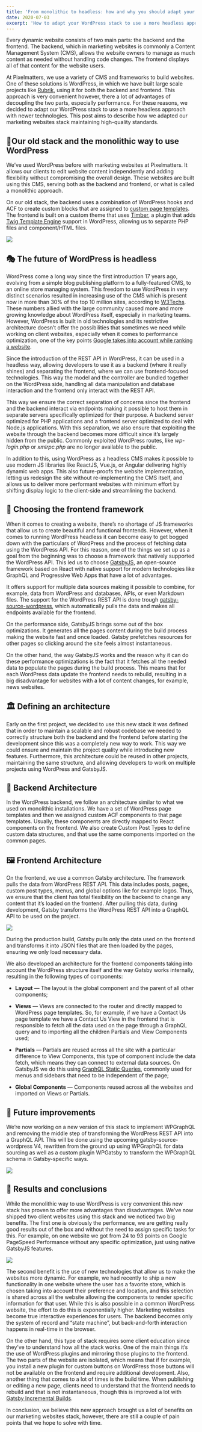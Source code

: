 ```yaml
---
title: 'From monolithic to headless: how and why you should adapt your WordPress stack'
date: 2020-07-03
excerpt: 'How to adapt your WordPress stack to use a more headless approach with newer technologies.'
---
```


Every dynamic website consists of two main parts: the backend and the frontend. The backend, which in marketing websites is commonly a Content Management System (CMS), allows the website owners to manage as much content as needed without handling code changes. The frontend displays all of that content for the website users.

At Pixelmatters, we use a variety of CMS and frameworks to build websites. One of these solutions is WordPress, in which we have built large scale projects like [Rubrik](https://www.pixelmatters.com/work/rubrik-corporate-website-design/), using it for both the backend and frontend. This approach is very convenient however, there a lot of advantages of decoupling the two parts, especially performance. For these reasons, we decided to adapt our WordPress stack to use a more headless approach with newer technologies. This post aims to describe how we adapted our marketing websites stack maintaining high-quality standards.

## 🗿Our old stack and the monolithic way to use WordPress

We’ve used WordPress before with marketing websites at Pixelmatters. It allows our clients to edit website content independently and adding flexibility without compromising the overall design. These websites are built using this CMS, serving both as the backend and frontend, or what is called a monolithic approach.

On our old stack, the backend uses a combination of WordPress hooks and ACF to create custom blocks that are assigned to [custom page templates](https://developer.wordpress.org/themes/template-files-section/page-template-files/). The frontend is built on a custom theme that uses [Timber](https://github.com/timber/timber), a plugin that adds [Twig Template Engine](https://twig.symfony.com/) support in WordPress, allowing us to separate PHP files and component/HTML files.

![](https://cdn-images-1.medium.com/max/5600/1*aueQ84-lH7hfNrE54MEwTg.png)

## 🎭 The future of WordPress is headless

WordPress come a long way since the first introduction 17 years ago, evolving from a simple blog publishing platform to a fully-featured CMS, to an online store managing system. This freedom to use WordPress in very distinct scenarios resulted in increasing use of the CMS which is present now in more than 30% of the top 10 million sites, according to [W3Techs](https://w3techs.com/technologies/history_overview/content_management/all). These numbers allied with the large community caused more and more growing knowledge about WordPress itself, especially in marketing teams. However, WordPress is built in old technologies and its restrictive architecture doesn’t offer the possibilities that sometimes we need while working on client websites, especially when it comes to performance optimization, one of the key points [Google takes into account while ranking a website](https://developers.google.com/web/updates/2018/07/search-ads-speed).

Since the introduction of the REST API in WordPress, it can be used in a headless way, allowing developers to use it as a backend (where it really shines) and separating the frontend, where we can use frontend-focused technologies. This way the model and the controller are bundled together on the WordPress side, handling all data manipulation and database interaction and the frontend only interact with the REST API.

This way we ensure the correct separation of concerns since the frontend and the backend interact via endpoints making it possible to host them in separate servers specifically optimized for their purpose. A backend server optimized for PHP applications and a frontend server optimized to deal with Node.js applications. With this separation, we also ensure that exploiting the website through the backend becomes more difficult since it’s largely hidden from the public. Commonly exploited WordPress routes, like _wp-login.php_ or _xmlrpc.php_ are no longer available to the public.

In addition to this, using WordPress as a headless CMS makes it possible to use modern JS libraries like ReactJS, Vue.js, or Angular delivering highly dynamic web apps. This also future-proofs the website implementation, letting us redesign the site without re-implementing the CMS itself, and allows us to deliver more performant websites with minimum effort by shifting display logic to the client-side and streamlining the backend.

## 💁 Choosing the frontend framework

When it comes to creating a website, there’s no shortage of JS frameworks that allow us to create beautiful and functional frontends. However, when it comes to running WordPress headless it can become easy to get bogged down with the particulars of WordPress and the process of fetching data using the WordPress API. For this reason, one of the things we set up as a goal from the beginning was to choose a framework that natively supported the WordPress API. This led us to choose [GatsbyJS](http://gatsbyjs.org/), an open-source framework based on React with native support for modern technologies like GraphQL and Progressive Web Apps that have a lot of advantages.

It offers support for multiple data sources making it possible to combine, for example, data from WordPress and databases, APIs, or even Markdown files. The support for the WordPress REST API is done trough [gatsby-source-wordpress](https://www.gatsbyjs.org/packages/gatsby-source-wordpress/), which automatically pulls the data and makes all endpoints available for the frontend.

On the performance side, GatsbyJS brings some out of the box optimizations. It generates all the pages content during the build process making the website fast and once loaded. Gatsby prefetches resources for other pages so clicking around the site feels almost instantaneous.

On the other hand, the way GatsbyJS works and the reason why it can do these performance optimizations is the fact that it fetches all the needed data to populate the pages during the build process. This means that for each WordPress data update the frontend needs to rebuild, resulting in a big disadvantage for websites with a lot of content changes, for example, news websites.

## 🏛️ Defining an architecture

Early on the first project, we decided to use this new stack it was defined that in order to maintain a scalable and robust codebase we needed to correctly structure both the backend and the frontend before starting the development since this was a completely new way to work. This way we could ensure and maintain the project quality while introducing new features. Furthermore, this architecture could be reused in other projects, maintaining the same structure, and allowing developers to work on multiple projects using WordPress and GatsbyJS.

## 📝 Backend Architecture

In the WordPress backend, we follow an architecture similar to what we used on monolithic installations. We have a set of WordPress page templates and then we assigned custom ACF components to that page templates. Usually, these components are directly mapped to React components on the frontend. We also create Custom Post Types to define custom data structures, and that use the same components imported on the common pages.

## 🖼️ Frontend Architecture

On the frontend, we use a common Gatsby architecture. The framework pulls the data from WordPress REST API. This data includes posts, pages, custom post types, menus, and global options like for example logos. Thus, we ensure that the client has total flexibility on the backend to change any content that it’s loaded on the frontend. After pulling this data, during development, Gatsby transforms the WordPress REST API into a GraphQL API to be used on the project.

![](https://cdn-images-1.medium.com/max/5600/1*neO1VfbkrUo3qJXg2xvHmQ.png)

During the production build, Gatsby pulls only the data used on the frontend and transforms it into JSON files that are then loaded by the pages, ensuring we only load necessary data.

We also developed an architecture for the frontend components taking into account the WordPress structure itself and the way Gatsby works internally, resulting in the following types of components:

- **Layout** — The layout is the global component and the parent of all other components;

- **Views** — Views are connected to the router and directly mapped to WordPress page templates. So, for example, if we have a Contact Us page template we have a Contact Us View in the frontend that is responsible to fetch all the data used on the page through a GraphQL query and to importing all the children Partials and View Components used;

- **Partials** — Partials are reused across all the site with a particular difference to View Components, this type of component include the data fetch, which means they can connect to external data sources. On GatsbyJS we do this using [GraphQL Static Queries](https://www.gatsbyjs.org/docs/static-query/), commonly used for menus and sidebars that need to be independent of the page;

- **Global Components** — Components reused across all the websites and imported on Views or Partials.

## 🔮 Future improvements

We’re now working on a new version of this stack to implement WPGraphQL and removing the middle step of transforming the WordPress REST API into a GraphQL API. This will be done using the upcoming gatsby-source-wordpress V4, rewritten from the ground up using WPGraphQL for data sourcing as well as a custom plugin WPGatsby to transform the WPGraphQL schema in Gatsby-specific ways.

![](https://cdn-images-1.medium.com/max/5600/1*TcULMcaQvvXsOkwyX7RvHQ.png)

## 🚀 Results and conclusions

While the monolithic way to use WordPress is very convenient this new stack has proven to offer more advantages than disadvantages. We’ve now shipped two client websites using this stack and we noticed two big benefits. The first one is obviously the performance, we are getting really good results out of the box and without the need to assign specific tasks for this. For example, on one website we got from 24 to 93 points on Google PageSpeed Performance without any specific optimization, just using native GatsbyJS features.

![](https://cdn-images-1.medium.com/max/5600/1*uSDIevfx2XkygLy6A8EfWQ.png)

The second benefit is the use of new technologies that allow us to make the websites more dynamic. For example, we had recently to ship a new functionality in one website where the user has a favorite store, which is chosen taking into account their preference and location, and this selection is shared across all the website allowing the components to render specific information for that user. While this is also possible in a common WordPress website, the effort to do this is exponentially higher. Marketing websites become true interactive experiences for users. The backend becomes only the system of record and “state machine”, but back-and-forth interaction happens in real-time in the browser.

On the other hand, this type of stack requires some client education since they’ve to understand how all the stack works. One of the main things it’s the use of WordPress plugins and mirroring those plugins to the frontend. The two parts of the website are isolated, which means that if for example, you install a new plugin for custom buttons on WordPress those buttons will not be available on the frontend and require additional development. Also, another thing that comes to a lot of times is the build time. When publishing or editing a new page, clients need to understand that the frontend needs to rebuild and that is not instantaneous, though this is improved a lot with [Gatsby Incremental Builds](https://www.gatsbyjs.org/blog/2020-04-22-announcing-incremental-builds/).

In conclusion, we believe this new approach brought us a lot of benefits on our marketing websites stack, however, there are still a couple of pain points that we hope to solve with time.
